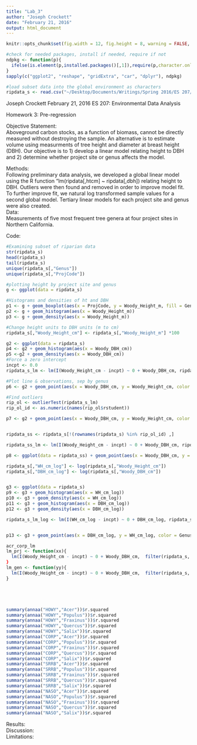 ```yaml
---
title: "Lab_3"
author: "Joseph Crockett"
date: "February 21, 2016"
output: html_document
---
```

```r
knitr::opts_chunk$set(fig.width = 12, fig.height = 8, warning = FALSE, message = FALSE)

#check for needed packages, install if needed, require if not
ndpkg <- function(p){
  ifelse(is.element(p,installed.packages()[,1]),require(p,character.only = T), install.packages(p, dep = T))
}
sapply(c("ggplot2", "reshape", "gridExtra", "car", "dplyr"), ndpkg)

#load subset data into the global environment as characters
ripdata_s <- read.csv("~/Desktop/Documents/Writings/Spring 2016/ES 207/Labs/Lab1/riparian_survey_subset.csv", row.names=1, stringsAsFactors=FALSE)
```

Joseph Crockett
February 21, 2016
ES 207: Environmental Data Analysis

Homework 3: Pre-regression

Objective Statement:  
Aboveground carbon stocks, as a function of biomass, cannot be directly measured without destroying the sample.  An alternative is to estimate volume using measurments of tree height and diameter at breast height (DBH). Our objective is to 1) develop a linear model relating height to DBH and 2) determine whether project site or genus affects the model.  

Methods:  
Following preliminary data analysis, we developed a global linear model using the R function "lm(ripdata[,htcm] ~ ripdata[,dbh]) relating height to DBH.  Outliers were then found and removed in order to improve model fit. To further improve fit, we natural log transformed sample values for a second global model. Tertiary linear models for each project site and genus were also created.   
Data:  
Measurements of five most frequent tree genera at four project sites in Northern California.   

Code:  
```r
#Examining subset of riparian data
str(ripdata_s)
head(ripdata_s)
tail(ripdata_s)
unique(ripdata_s[,"Genus"])
unique(ripdata_s[,"ProjCode"])

#plotting height by project site and genus
g <- ggplot(data = ripdata_s) 

#Histograms and densities of ht and DBH
p1 <- g + geom_boxplot(aes(x = ProjCode, y = Woody_Height_m, fill = Genus))
p2 <- g + geom_histogram(aes(x = Woody_Height_m))
p3 <- g + geom_density(aes(x = Woody_Height_m))

```

```r
#Change height units to DBH units (m to cm)
ripdata_s[,"Woody_Height_cm"] <- ripdata_s[,"Woody_Height_m"] *100

g2 <- ggplot(data = ripdata_s) 
p4 <- g2 + geom_histogram(aes(x = Woody_DBH_cm))
p5 <-g2 + geom_density(aes(x = Woody_DBH_cm))
#Force a zero intercept
incpt <- 0.0
ripdata_s_lm <- lm(I(Woody_Height_cm - incpt) ~ 0 + Woody_DBH_cm, ripdata_s)

#Plot line & observations, sep by genus
p6 <- g2 + geom_point(aes(x = Woody_DBH_cm, y = Woody_Height_cm, color = Genus)) + geom_abline(intercept = 0, slope = coef(ripdata_s_lm))

```
```r
#Find outliers
rip_ol <- outlierTest(ripdata_s_lm)
rip_ol_id <- as.numeric(names(rip_ol$rstudent))

p7 <- g2 + geom_point(aes(x = Woody_DBH_cm, y = Woody_Height_cm, color = Genus)) + geom_abline(intercept = 0, slope = coef(ripdata_s_lm)) + geom_point(data = ripdata_s[rip_ol_id,],aes(x = Woody_DBH_cm, y = Woody_Height_cm), color = "black", shape = 17)


ripdata_ss <- ripdata_s[!(rownames(ripdata_s) %in% rip_ol_id) ,]

ripdata_ss_lm <- lm(I(Woody_Height_cm - incpt) ~ 0 + Woody_DBH_cm, ripdata_ss)

p8 <- ggplot(data = ripdata_ss) + geom_point(aes(x = Woody_DBH_cm, y = Woody_Height_cm, color = Genus))+ geom_abline(intercept = 0, slope = coef(ripdata_ss_lm))

```

```r
ripdata_s[,"WH_cm_log"] <- log(ripdata_s[,"Woody_Height_cm"])
ripdata_s[,"DBH_cm_log"] <- log(ripdata_s[,"Woody_DBH_cm"])


g3 <- ggplot(data = ripdata_s)
p9 <- g3 + geom_histogram(aes(x = WH_cm_log))
p10 <- g3 + geom_density(aes(x = WH_cm_log))
p11 <- g3 + geom_histogram(aes(x = DBH_cm_log))
p12 <- g3 + geom_density(aes(x = DBH_cm_log))

ripdata_s_lm_log <- lm(I(WH_cm_log - incpt) ~ 0 + DBH_cm_log, ripdata_s)


p13 <- g3 + geom_point(aes(x = DBH_cm_log, y = WH_cm_log, color = Genus)) + geom_abline(intercept = 0, slope = coef(ripdata_ss_lm_log)) + scale_x_continuous(limits = c(0, 5)) + scale_y_continuous(limits = c(0, 10)) 

acr_corp_lm 
lm_prj <- function(xx){
  lm(I(Woody_Height_cm - incpt) ~ 0 + Woody_DBH_cm,  filter(ripdata_s, ProjCode == xx)
}
lm_gen <- function(yy){
  lm(I(Woody_Height_cm - incpt) ~ 0 + Woody_DBH_cm,  filter(ripdata_s, Genus == yy))
}





summary(annaa("HOWY","Acer"))$r.squared
summary(annaa("HOWY","Populus"))$r.squared
summary(annaa("HOWY","Fraxinus"))$r.squared
summary(annaa("HOWY","Quercus"))$r.squared
summary(annaa("HOWY","Salix"))$r.squared
summary(annaa("CORP","Acer"))$r.squared
summary(annaa("CORP","Populus"))$r.squared
summary(annaa("CORP","Fraxinus"))$r.squared
summary(annaa("CORP","Quercus"))$r.squared
summary(annaa("CORP","Salix"))$r.squared
summary(annaa("SRRB","Acer"))$r.squared
summary(annaa("SRRB","Populus"))$r.squared
summary(annaa("SRRB","Fraxinus"))$r.squared
summary(annaa("SRRB","Quercus"))$r.squared
summary(annaa("SRRB","Salix"))$r.squared
summary(annaa("NASO","Acer"))$r.squared
summary(annaa("NASO","Populus"))$r.squared
summary(annaa("NASO","Fraxinus"))$r.squared
summary(annaa("NASO","Quercus"))$r.squared
summary(annaa("NASO","Salix"))$r.squared


```

Results:  
Discussion:  
Limitations:  

